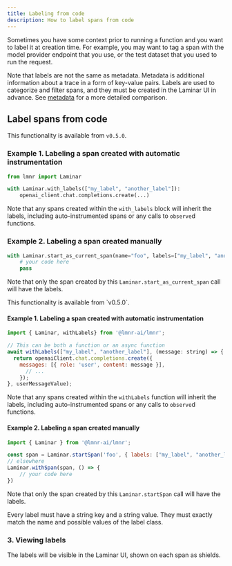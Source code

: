 ```yaml
---
title: Labeling from code
description: How to label spans from code
---
```


Sometimes you have some context prior to running a function and you want to label it at
creation time. For example, you may want to tag a span with the model provider
endpoint that you use, or the test dataset that you used to run the request.

Note that labels are not the same as metadata. Metadata is additional information about a trace
in a form of key-value pairs. Labels are used to categorize and filter spans, and they must
be created in the Laminar UI in advance. See [metadata](/tracing/structure/metadata) for a more detailed
comparison.

## Label spans from code

<Tabs>
<Tab title="Python">

This functionality is available from `v0.5.0`.

### Example 1. Labeling a span created with automatic instrumentation

```python
from lmnr import Laminar

with Laminar.with_labels(["my_label", "another_label"]):
    openai_client.chat.completions.create(...)
```

Note that any spans created within the `with_labels` block will inherit the labels,
including auto-instrumented spans or any calls to `observe`d functions.

### Example 2. Labeling a span created manually

```python
with Laminar.start_as_current_span(name="foo", labels=["my_label", "another_label"]):
    # your code here
    pass
```
Note that only the span created by this `Laminar.start_as_current_span` call will have the labels.
</Tab>

<Tab title="JavaScript/TypeScript">
This functionality is available from `v0.5.0`.

#### Example 1. Labeling a span created with automatic instrumentation


```javascript
import { Laminar, withLabels} from '@lmnr-ai/lmnr';

// This can be both a function or an async function
await withLabels(["my_label", "another_label"], (message: string) => {
  return openaiClient.chat.completions.create({
    messages: [{ role: 'user', content: message }],
      // ...
    });
}, userMessageValue);
```
Note that any spans created within the `withLabels` function will inherit the labels,
including auto-instrumented spans or any calls to `observe`d functions.

#### Example 2. Labeling a span created manually

```javascript
import { Laminar } from '@lmnr-ai/lmnr';

const span = Laminar.startSpan('foo', { labels: ["my_label", "another_label"] });
// elsewhere
Laminar.withSpan(span, () => {
    // your code here
})
```

Note that only the span created by this `Laminar.startSpan` call will have the labels.

</Tab>
</Tabs>

<Note>
  Every label must have a string key and a string value. They must exactly match
  the name and possible values of the label class.
</Note>

### 3. Viewing labels

The labels will be visible in the Laminar UI, shown on each span as shields.
